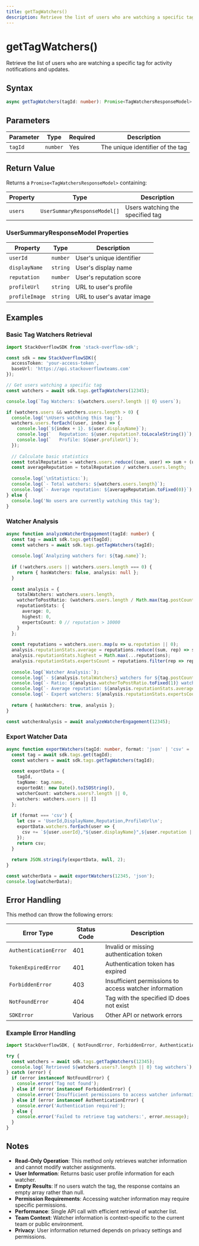 ```yaml
---
title: getTagWatchers()
description: Retrieve the list of users who are watching a specific tag for activity notifications and updates.
---
```


# getTagWatchers()

Retrieve the list of users who are watching a specific tag for activity notifications and updates.

## Syntax

```typescript
async getTagWatchers(tagId: number): Promise<TagWatchersResponseModel>
```

## Parameters

| Parameter | Type | Required | Description |
|-----------|------|----------|-------------|
| `tagId` | `number` | Yes | The unique identifier of the tag |

## Return Value

Returns a `Promise<TagWatchersResponseModel>` containing:

| Property | Type | Description |
|----------|------|-------------|
| `users` | `UserSummaryResponseModel[]` | Users watching the specified tag |

### UserSummaryResponseModel Properties

| Property | Type | Description |
|----------|------|-------------|
| `userId` | `number` | User's unique identifier |
| `displayName` | `string` | User's display name |
| `reputation` | `number` | User's reputation score |
| `profileUrl` | `string` | URL to user's profile |
| `profileImage` | `string` | URL to user's avatar image |

## Examples

### Basic Tag Watchers Retrieval

```typescript
import StackOverflowSDK from 'stack-overflow-sdk';

const sdk = new StackOverflowSDK({
  accessToken: 'your-access-token',
  baseUrl: 'https://api.stackoverflowteams.com'
});

// Get users watching a specific tag
const watchers = await sdk.tags.getTagWatchers(12345);

console.log(`Tag Watchers: ${watchers.users?.length || 0} users`);

if (watchers.users && watchers.users.length > 0) {
  console.log('\nUsers watching this tag:');
  watchers.users.forEach((user, index) => {
    console.log(`${index + 1}. ${user.displayName}`);
    console.log(`   Reputation: ${user.reputation?.toLocaleString()}`);
    console.log(`   Profile: ${user.profileUrl}`);
  });
  
  // Calculate basic statistics
  const totalReputation = watchers.users.reduce((sum, user) => sum + (user.reputation || 0), 0);
  const averageReputation = totalReputation / watchers.users.length;
  
  console.log(`\nStatistics:`);
  console.log(`- Total watchers: ${watchers.users.length}`);
  console.log(`- Average reputation: ${averageReputation.toFixed(0)}`);
} else {
  console.log('No users are currently watching this tag');
}
```

### Watcher Analysis

```typescript
async function analyzeWatcherEngagement(tagId: number) {
  const tag = await sdk.tags.get(tagId);
  const watchers = await sdk.tags.getTagWatchers(tagId);
  
  console.log(`Analyzing watchers for: ${tag.name}`);
  
  if (!watchers.users || watchers.users.length === 0) {
    return { hasWatchers: false, analysis: null };
  }
  
  const analysis = {
    totalWatchers: watchers.users.length,
    watcherToPostRatio: (watchers.users.length / Math.max(tag.postCount || 1, 1)) * 100,
    reputationStats: {
      average: 0,
      highest: 0,
      expertsCount: 0 // reputation > 10000
    }
  };
  
  const reputations = watchers.users.map(u => u.reputation || 0);
  analysis.reputationStats.average = reputations.reduce((sum, rep) => sum + rep, 0) / reputations.length;
  analysis.reputationStats.highest = Math.max(...reputations);
  analysis.reputationStats.expertsCount = reputations.filter(rep => rep > 10000).length;
  
  console.log(`Watcher Analysis:`);
  console.log(`- ${analysis.totalWatchers} watchers for ${tag.postCount} posts`);
  console.log(`- Ratio: ${analysis.watcherToPostRatio.toFixed(1)} watchers per 100 posts`);
  console.log(`- Average reputation: ${analysis.reputationStats.average.toFixed(0)}`);
  console.log(`- Expert watchers: ${analysis.reputationStats.expertsCount}`);
  
  return { hasWatchers: true, analysis };
}

const watcherAnalysis = await analyzeWatcherEngagement(12345);
```

### Export Watcher Data

```typescript
async function exportWatchers(tagId: number, format: 'json' | 'csv' = 'json') {
  const tag = await sdk.tags.get(tagId);
  const watchers = await sdk.tags.getTagWatchers(tagId);
  
  const exportData = {
    tagId,
    tagName: tag.name,
    exportedAt: new Date().toISOString(),
    watcherCount: watchers.users?.length || 0,
    watchers: watchers.users || []
  };
  
  if (format === 'csv') {
    let csv = 'UserId,DisplayName,Reputation,ProfileUrl\n';
    exportData.watchers.forEach(user => {
      csv += `${user.userId},"${user.displayName}",${user.reputation || 0},"${user.profileUrl}"\n`;
    });
    return csv;
  }
  
  return JSON.stringify(exportData, null, 2);
}

const watcherData = await exportWatchers(12345, 'json');
console.log(watcherData);
```

## Error Handling

This method can throw the following errors:

| Error Type | Status Code | Description |
|------------|-------------|-------------|
| `AuthenticationError` | 401 | Invalid or missing authentication token |
| `TokenExpiredError` | 401 | Authentication token has expired |
| `ForbiddenError` | 403 | Insufficient permissions to access watcher information |
| `NotFoundError` | 404 | Tag with the specified ID does not exist |
| `SDKError` | Various | Other API or network errors |

### Example Error Handling

```typescript
import StackOverflowSDK, { NotFoundError, ForbiddenError, AuthenticationError } from 'stack-overflow-sdk';

try {
  const watchers = await sdk.tags.getTagWatchers(12345);
  console.log(`Retrieved ${watchers.users?.length || 0} tag watchers`);
} catch (error) {
  if (error instanceof NotFoundError) {
    console.error('Tag not found');
  } else if (error instanceof ForbiddenError) {
    console.error('Insufficient permissions to access watcher information');
  } else if (error instanceof AuthenticationError) {
    console.error('Authentication required');
  } else {
    console.error('Failed to retrieve tag watchers:', error.message);
  }
}
```

## Notes

- **Read-Only Operation**: This method only retrieves watcher information and cannot modify watcher assignments.
- **User Information**: Returns basic user profile information for each watcher.
- **Empty Results**: If no users watch the tag, the response contains an empty array rather than null.
- **Permission Requirements**: Accessing watcher information may require specific permissions.
- **Performance**: Single API call with efficient retrieval of watcher list.
- **Team Context**: Watcher information is context-specific to the current team or public environment.
- **Privacy**: User information returned depends on privacy settings and permissions.